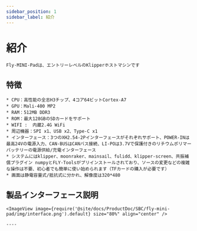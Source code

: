 ```yaml
---
sidebar_position: 1
sidebar_label: 紹介
---
```




# 紹介

    Fly-MINI-Padは、エントリーレベルのKlipperホストマシンです

## 特徴

    * CPU：高性能の全志H3チップ、4コア64ビットCortex-A7
    * GPU：Mali-400 MP2
    * RAM：512MB DDR3
    * ROM：最大128GBのSDカードをサポート
    * WIFI :  内蔵2.4G WiFi
    * 周辺機器：SPI x1、USB x2、Type-C x1
    * インターフェース：3つのXH2.54-2Pインターフェースがそれぞれサポート、POWER-INは最高24Vの電源入力、CAN-BUSはCANバス接続、LI-POは3.7Vで保護付きのリチウムポリマーバッテリーの電源供給/充電インターフェース
    * システムにはklipper、moonraker、mainsail、fulidd、klipper-screen、共振補償プラグイン numpyとFLY-Toolsがプリインストールされており、ソースの変更などの複雑な操作は不要、初心者でも簡単に使い始められます（TFカードの購入が必要です）
    * 画面は静電容量式/抵抗式に分かれ、解像度は320*480

## 製品インターフェース説明

    <ImageView image={require('@site/docs/ProductDoc/SBC/fly-mini-pad/img/interface.png').default} size="80%" align="center" />

    ----